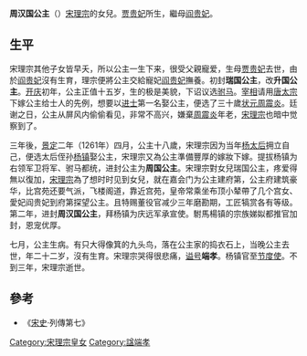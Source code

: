{{東亞女性歷史人物
| 名稱=周汉国公主
| 身份=[[宋朝|宋朝]]公主
| 畫像=
| 說明=
| 姓=赵
| 名=
| 封爵=[[公主|公主]]
| 位號=
| 封號=瑞国公主、升国公主、周汉国公主
| 出生年=1241年
| 逝世年=1262年
| 諡號=
| 墳墓=
| 父親=[[宋理宗|宋理宗]]
| 同胞兄弟=
| 母親=[[賈貴妃_(宋理宗)|贾贵妃]]
| 繼母=[[閻貴妃_(宋理宗)|阎贵妃]]
| 
|}}
'''周汉国公主'''（{{bd|1241年||1262年||catIdx=Z}}）[[宋理宗|宋理宗]]的女兒。[[賈貴妃_(宋理宗)|贾贵妃]]所生，繼母[[閻貴妃_(宋理宗)|阎贵妃]]。

==生平==
宋理宗其他子女皆早夭，所以公主一生下来，很受父親寵爱，生母[[賈貴妃_(宋理宗)|贾贵妃]]去世，由於[[閻貴妃_(宋理宗)|阎贵妃]]沒有生育，理宗便將公主交給寵妃[[閻貴妃_(宋理宗)|阎贵妃]]撫養。初封'''瑞国公主'''，改'''升国公主'''。[[开庆|开庆]]初年，公主正值十五岁，生的极是美貌，下诏议选[[驸马|驸马]]。[[宰相|宰相]]请用[[唐太宗|唐太宗]]下嫁公主给士人的先例，想要以[[进士|进士]]第一名娶公主，便选了三十歲[[状元|状元]][[周震炎|周震炎]]。廷谢之日，公主从屏风内偷偷看见，非常不高兴，嫌棄[[周震炎|周震炎]]年老，[[宋理宗|宋理宗]]也暗中觉察到了。

三年後，[[景定|景定]]二年（1261年）四月，公主十八歲，宋理宗因为当年[[恭聖皇后|杨太后]]拥立自己，便选太后侄孙[[杨镇_(南宋)|杨镇]]娶公主，宋理宗又為公主準備豐厚的嫁妝下嫁。提拔杨镇为右领军卫将军、驸马都统，进封公主为'''周国公主'''。宋理宗對女兒瑞国公主，疼爱得無以復加，[[宋理宗|宋理宗]]為了想时时见到女兒，就在嘉会门为公主建府第，公主府建筑豪华，比宫苑还要气派，飞楼阁道，靠近宫苑，皇帝常乘坐布顶小辇帶了几个宫女、愛妃阎贵妃到府第探望公主。且特赐董役官减少三年磨勘期，工匠犒赏各有等级。第二年，进封'''周汉国公主'''，拜杨镇为庆远军承宣使。駙馬楊镇的宗族娣姒都推官加封，恩宠优厚。

七月，公主生病。有只大得像箕的九头鸟，落在公主家的捣衣石上，当晚公主去世，年二十二岁，沒有生育。宋理宗哭得很悲痛，[[谥号|谥号]]'''端孝'''。杨镇官至[[节度使|节度使]]。不到三年，宋理宗逝世。

==參考==
*《[[宋史|宋史]]·列傳第七》

[[Category:宋理宗皇女|Category:宋理宗皇女]]
[[Category:諡端孝|Category:諡端孝]]